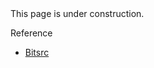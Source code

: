 
<Callout type="warning" emoji="🏗">
  This page is under construction.
</Callout>


<DataAuth />

Reference

- [Bitsrc](https://blog.bitsrc.io/6-javascript-user-authentication-libraries-for-2019-6c7c45fbe458)
